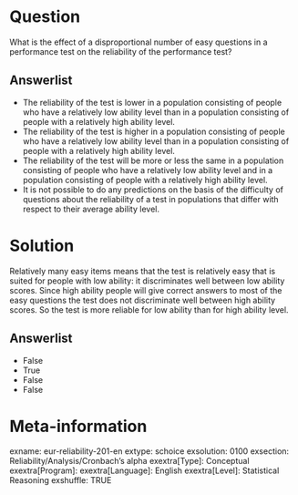 Question
========
What is the effect of a disproportional number of easy questions in a performance test on the reliability of the performance test?

Answerlist
----------
* The reliability of the test is lower in a population consisting of people who have a relatively low ability level than in a population consisting of people with a relatively high ability level.
* The reliability of the test is higher in a population consisting of people who have a relatively low ability level than in a population consisting of people with a relatively high ability level.
* The reliability of the test will be more or less the same in a population consisting of people who have a relatively low ability level and in a population consisting of people with a relatively high ability level.
* It is not possible to do any predictions on the basis of the difficulty of questions about the reliability of a test in populations that differ with respect to their average ability level.


Solution
========
Relatively many easy items means that the test is relatively easy that is suited for people with low ability: it discriminates well between low ability scores. Since high ability people will give correct answers to most of the easy questions the test does not discriminate well between high ability scores. So the test is more reliable for low ability than for high ability level.

Answerlist
----------
* False
* True
* False
* False


Meta-information
================
exname: eur-reliability-201-en
extype: schoice
exsolution: 0100
exsection: Reliability/Analysis/Cronbach's alpha
exextra[Type]: Conceptual
exextra[Program]: 
exextra[Language]: English
exextra[Level]: Statistical Reasoning
exshuffle: TRUE